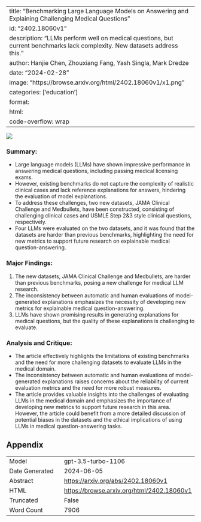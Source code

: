 
---
title: "Benchmarking Large Language Models on Answering and Explaining Challenging Medical Questions"
id: "2402.18060v1"
description: "LLMs perform well on medical questions, but current benchmarks lack complexity. New datasets address this."
author: Hanjie Chen, Zhouxiang Fang, Yash Singla, Mark Dredze
date: "2024-02-28"
image: "https://browse.arxiv.org/html/2402.18060v1/x1.png"
categories: ['education']
format:
  html:
    code-overflow: wrap
---

![](https://browse.arxiv.org/html/2402.18060v1/x1.png)

### **Summary:**
- Large language models (LLMs) have shown impressive performance in answering medical questions, including passing medical licensing exams.
- However, existing benchmarks do not capture the complexity of realistic clinical cases and lack reference explanations for answers, hindering the evaluation of model explanations.
- To address these challenges, two new datasets, JAMA Clinical Challenge and Medbullets, have been constructed, consisting of challenging clinical cases and USMLE Step 2&3 style clinical questions, respectively.
- Four LLMs were evaluated on the two datasets, and it was found that the datasets are harder than previous benchmarks, highlighting the need for new metrics to support future research on explainable medical question-answering.

### Major Findings:
1. The new datasets, JAMA Clinical Challenge and Medbullets, are harder than previous benchmarks, posing a new challenge for medical LLM research.
2. The inconsistency between automatic and human evaluations of model-generated explanations emphasizes the necessity of developing new metrics for explainable medical question-answering.
3. LLMs have shown promising results in generating explanations for medical questions, but the quality of these explanations is challenging to evaluate.

### Analysis and Critique:
- The article effectively highlights the limitations of existing benchmarks and the need for more challenging datasets to evaluate LLMs in the medical domain.
- The inconsistency between automatic and human evaluations of model-generated explanations raises concerns about the reliability of current evaluation metrics and the need for more robust measures.
- The article provides valuable insights into the challenges of evaluating LLMs in the medical domain and emphasizes the importance of developing new metrics to support future research in this area. However, the article could benefit from a more detailed discussion of potential biases in the datasets and the ethical implications of using LLMs in medical question-answering tasks.

## Appendix

|          |          |
|----------|----------|
| Model     | gpt-3.5-turbo-1106       |
| Date Generated     | 2024-06-05       |
| Abstract | [https://arxiv.org/abs/2402.18060v1](https://arxiv.org/abs/2402.18060v1)        |
| HTML     | [https://browse.arxiv.org/html/2402.18060v1](https://browse.arxiv.org/html/2402.18060v1)       |
| Truncated       | False       |
| Word Count       | 7906       |